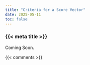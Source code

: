 ```yaml
---
title: "Criteria for a Score Vector"
date: 2025-05-11
toc: false
---
```


### {{< meta title >}}

Coming Soon.



{{< comments >}}